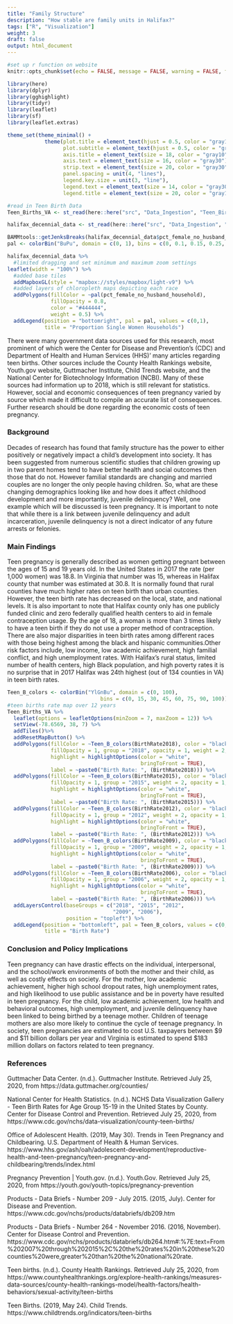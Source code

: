 ```yaml
---
title: "Family Structure"
description: "How stable are family units in Halifax?"
tags: ["R", "Visualization"]
weight: 3
draft: false
output: html_document
---
```


```r
#set up r function on website
knitr::opts_chunk$set(echo = FALSE, message = FALSE, warning = FALSE, fig.width = 20, fig.height = 10)

library(here)
library(dplyr)
library(gghighlight)
library(tidyr)
library(leaflet)
library(sf)
library(leaflet.extras)

theme_set(theme_minimal() + 
            theme(plot.title = element_text(hjust = 0.5, color = "gray10", size = 22), 
                  plot.subtitle = element_text(hjust = 0.5, color = "gray30", face = "italic", size = 18),
                  axis.title = element_text(size = 18, color = "gray10"),
                  axis.text = element_text(size = 16, color = "gray30"),
                  strip.text = element_text(size = 20, color = "gray30"),
                  panel.spacing = unit(4, "lines"),
                  legend.key.size = unit(3, "line"),
                  legend.text = element_text(size = 14, color = "gray30"),
                  legend.title = element_text(size = 20, color = "gray10")))

#read in Teen Birth Data
Teen_Births_VA <- st_read(here::here("src", "Data_Ingestion", "Teen_Births_VA.geojson"))
```

```r
halifax_decennial_data <- st_read(here::here("src", "Data_Ingestion", "halifax_decennial_data.geojson"))

BAMMtools::getJenksBreaks(halifax_decennial_data$pct_female_no_husband_household, 4)
pal <- colorBin("BuPu", domain = c(0, 1), bins = c(0, 0.1, 0.15, 0.25, 1))

halifax_decennial_data %>%
  #limited dragging and set minimum and maximum zoom settings
leaflet(width = "100%") %>%
  #added base tiles
  addMapboxGL(style = "mapbox://styles/mapbox/light-v9") %>%
  #added layers of chloropleth maps depicting each race
  addPolygons(fillColor = ~pal(pct_female_no_husband_household),
              fillOpacity = 0.8,
              color = "#444444",
              weight = 0.5) %>%
  addLegend(position = "bottomright", pal = pal, values = c(0,1), 
            title = "Proportion Single Women Households")

```

There were many government data sources used for this research, most prominent of which were the Center for Disease and Prevention’s (CDC) and Department of Health and Human Services (HHS)’ many articles regarding teen births. Other sources include the County Health Rankings website, Youth.gov website, Guttmacher Institute, Child Trends website, and the National Center for Biotechnology Information (NCBI). Many of these sources had information up to 2018, which is still relevant for statistics. However, social and economic consequences of teen pregnancy varied by source which made it difficult to compile an accurate list of consequences. Further research should be done regarding the economic costs of teen pregnancy. 

### Background

Decades of research has found that family structure has the power to either positively or negatively impact a child’s development into society. It has been suggested from numerous scientific studies that children growing up in two parent homes tend to have better health and social outcomes then those that do not. However familial standards are changing and married couples are no longer the only people having children. So, what are these changing demographics looking like and how does it affect childhood development and more importantly, juvenile delinquency? Well, one example which will be discussed is teen pregnancy. It is important to note that while there is a link between juvenile delinquency and adult incarceration, juvenile delinquency is not a direct indicator of any future arrests or felonies.

### Main Findings 

Teen pregnancy is generally described as women getting pregnant between the ages of 15 and 19 years old. In the United States in 2017 the rate (per 1,000 women) was 18.8. In Virginia that number was 15, whereas in Halifax county that number was estimated at 30.8. It is normally found that rural counties have much higher rates on teen birth than urban counties. However, the teen birth rate has decreased on the local, state, and national levels. It is also important to note that Halifax county only has one publicly funded clinic and zero federally qualified health centers to aid in female contraception usage. By the age of 18, a woman is more than 3 times likely to have a teen birth if they do not use a proper method of contraception. There are also major disparities in teen birth rates among different races with those being highest among the black and hispanic communities.Other risk factors include, low income, low academic achievement, high familial conflict, and high unemployment rates. With Halifax’s rural status, limited number of health centers, high Black population, and high poverty rates it is no surprise that in 2017 Halifax was 24th highest (out of 134 counties in VA) in teen birth rates. 


```r
Teen_B_colors <- colorBin("YlGnBu", domain = c(0, 100), 
                              bins = c(0, 15, 30, 45, 60, 75, 90, 100))
#teen births rate map over 12 years
Teen_Births_VA %>%
  leaflet(options = leafletOptions(minZoom = 7, maxZoom = 12)) %>%
  setView(-78.6569, 38, 7) %>%
  addTiles()%>%
  addResetMapButton() %>%
  addPolygons(fillColor = ~Teen_B_colors(BirthRate2018), color = "black", 
              fillOpacity = 1, group = "2018", opacity = 1, weight = 2,
              highlight = highlightOptions(color = "white",  
                                           bringToFront = TRUE),
              label = ~paste0("Birth Rate: ", (BirthRate2018))) %>%
  addPolygons(fillColor = ~Teen_B_colors(BirthRate2015), color = "black",
              fillOpacity = 1, group = "2015", weight = 2, opacity = 1,
              highlight = highlightOptions(color = "white",
                                           bringToFront = TRUE),
              label = ~paste0("Birth Rate: ", (BirthRate2015))) %>%
  addPolygons(fillColor = ~Teen_B_colors(BirthRate2012), color = "black",
              fillOpacity = 1, group = "2012", weight = 2, opacity = 1,
              highlight = highlightOptions(color = "white", 
                                           bringToFront = TRUE),
              label = ~paste0("Birth Rate: ", (BirthRate2012))) %>%
  addPolygons(fillColor = ~Teen_B_colors(BirthRate2009), color = "black",
              fillOpacity = 1, group = "2009", weight = 2, opacity = 1,
              highlight = highlightOptions(color = "white",
                                           bringToFront = TRUE),
              label = ~paste0("Birth Rate: ", (BirthRate2009))) %>%
  addPolygons(fillColor = ~Teen_B_colors(BirthRate2006), color = "black",
              fillOpacity = 1, group = "2006", weight = 2, opacity = 1,
              highlight = highlightOptions(color = "white",
                                           bringToFront = TRUE),
              label = ~paste0("Birth Rate: ", (BirthRate2006))) %>%
  addLayersControl(baseGroups = c("2018", "2015", "2012",
                                  "2009", "2006"),
                   position = "topleft") %>%
  addLegend(position = "bottomleft", pal = Teen_B_colors, values = c(0,100), 
            title = "Birth Rate") 
```

### Conclusion and Policy Implications 

Teen pregnancy can have drastic effects on the individual, interpersonal, and the school/work environments of both the mother and their child, as well as costly effects on society. For the mother, low academic achievement, higher high school dropout rates, high unemployment rates, and high likelihood to use public assistance and be in poverty have resulted in teen pregnancy. For the child, low academic achievement, low health and behavioral outcomes, high unemployment, and juvenile delinquency have been linked to being birthed by a teenage mother. Children of teenage mothers are also more likely to continue the cycle of teenage pregnancy. In society, teen pregnancies are estimated to cost U.S. taxpayers between $9 and $11 billion dollars per year and Virginia is estimated to spend $183 million dollars on factors related to teen pregnancy.  

### References 

Guttmacher Data Center. (n.d.). Guttmacher Institute. Retrieved July 25, 2020, from https://data.guttmacher.org/counties/

National Center for Health Statistics. (n.d.). NCHS Data Visualization Gallery - Teen Birth Rates for Age Group 15-19 in the United States by County. Center for Disease Control and Prevention. Retrieved July 25, 2020, from https://www.cdc.gov/nchs/data-visualization/county-teen-births/

Office of Adolescent Health. (2019, May 30). Trends in Teen Pregnancy and Childbearing. U.S. Department of Health & Human Services. https://www.hhs.gov/ash/oah/adolescent-development/reproductive-health-and-teen-pregnancy/teen-pregnancy-and-childbearing/trends/index.html

Pregnancy Prevention | Youth.gov. (n.d.). Youth.Gov. Retrieved July 25, 2020, from https://youth.gov/youth-topics/pregnancy-prevention

Products - Data Briefs - Number 209 - July 2015. (2015, July). Center for Disease and Prevention. https://www.cdc.gov/nchs/products/databriefs/db209.htm

Products - Data Briefs - Number 264 - November 2016. (2016, November). Center for Disease Control and Prevention. https://www.cdc.gov/nchs/products/databriefs/db264.htm#:%7E:text=From%202007%20through%202015%2C%20the%20rates%20in%20these%20counties%20were,greater%20than%20the%20national%20rate.

Teen births. (n.d.). County Health Rankings. Retrieved July 25, 2020, from https://www.countyhealthrankings.org/explore-health-rankings/measures-data-sources/county-health-rankings-model/health-factors/health-behaviors/sexual-activity/teen-births

Teen Births. (2019, May 24). Child Trends. https://www.childtrends.org/indicators/teen-births







